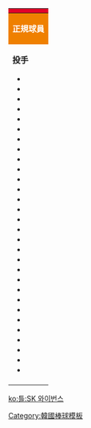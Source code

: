 {| class="toccolours" style="font-size: 95%;"
|-
! colspan="10" style="background-color: #E1002A; color: white; text-align: center;" | {{Tnavbar-header|'''SSG登陸者現役成員'''|SSG Landers roster|plain=1|fontcolor=white}}
|-
| colspan="5" style="background-color: #EF8000; color: white; text-align: center;" | '''正規球員'''
| colspan="3" style="background-color: #EF8000; color: white; text-align: center;" | '''教練團'''
|-
| valign="top" | 
'''投手'''
*{{player|&nbsp;1&nbsp;|KOR|曹永佑}}
*{{player|11|KOR|金州溫}}
*{{player|12|KOR|金情旴}}
*{{player|15|KOR|李太陽}}
*{{player|18|KOR|徐東悶}}
*{{player|19|KOR|申在永}}
*{{player|22|KOR|徐真勇}}
*{{player|23|KOR|李建郁}}
*{{player|24|KOR|金相洙}}
*{{player|29|KOR|[[金廣鉉]]}}
*{{player|30|KOR|崔珉準}}
*{{player|33|DOM|[[伊萬·諾瓦|Ivan  Nova]]}}
*{{player|34|KOR|韓두솔}}
*{{player|38|KOR|盧景銀}}
*{{player|39|KOR|鄭盛坤}}
*{{player|41|KOR|朴旼鎬}}
*{{player|42|KOR|文昇元}}
*{{player|43|KOR|金澤亨}}
*{{player|44|KOR|金道賢}}
*{{player|45|KOR|申東民}}
*{{player|46|KOR|梁善律}}
*{{player|47|KOR|吳元錫}}
*{{player|48|KOR|曺晟熏}}
*{{player|50|KOR|朴鐘勲}}
*{{player|51|KOR|金泰勳}}
*{{player|57|KOR|俞皓植}}
*{{player|59|KOR|金鍵宇}}
*{{player|62|KOR|鄭東潤}}
*{{player|63|VEN|Wilmer Font}}
*{{player|66|KOR|張智勳}}
| width="px" | 
| valign="top" |
'''捕手'''

*{{player|20|KOR|李宰元}}
*{{player|21|KOR|金珉植}}
*{{player|25|KOR|李玹碩}}
*{{player|32|KOR|趙亨宇}}
*{{player|52|KOR|全景轅}}
*{{player|55|KOR|李興練}}

'''內野手'''
*{{player|&nbsp;2&nbsp;|KOR|朴成韓}}
*{{player|&nbsp;3&nbsp;|KOR|全振宇}}
*{{player|&nbsp;4&nbsp;|KOR|崔　恒}}
*{{player|&nbsp;5&nbsp;|KOR|金材賢}}
*{{player|&nbsp;6&nbsp;|KOR|高明俊}}
*{{player|10|KOR|安尚鉉}}
*{{player|14|KOR|[[崔廷|崔　廷]]}}
*{{player|16|KOR|金聖賢}}
*{{player|27|USA|Kevin  Cron}}
*{{player|31|KOR|河成珍}}
*{{player|53|KOR|崔周煥}}
| width="px" | 
| valign="top" | 

'''外野手'''
*{{player|&nbsp;0&nbsp;|KOR|金江珉}}
*{{player|&nbsp;7&nbsp;|KOR|劉瑞峻}}
*{{player|&nbsp;8&nbsp;|KOR|崔相珉}}
*{{player|&nbsp;9&nbsp;|KOR|李正泛}}
*{{player|13|KOR|河載勳}}
*{{player|17|KOR|[[秋信守]]}}
*{{player|28|KOR|金圭南}}
*{{player|35|KOR|韓楡暹}}
*{{player|36|KOR|吳俊赫}}
*{{player|37|KOR|吳太坤}}
*{{player|54|KOR|崔知訓}}
*{{player|61|KOR|李憙在}}

'''服役保留及申告選手'''
*{{player|－|KOR|崔在成}}
*{{player|－|KOR|金周瀚}}
*{{player|－|KOR|白承建}}
*{{player|－|KOR|李元俊}}
*{{player|－|KOR|梁善律}}
*{{player|－|KOR|吉智錫}}
*{{player|－|KOR|趙丙炫}}
*{{player|－|KOR|玄元會}}
*{{player|－|KOR|李巨研}}
*{{player|－|KOR|崔埈右}}
*{{player|－|KOR|金燦亨}}
*{{player|－|KOR|金成敏}}
*{{player|－|KOR|金昌平}}
| width="px" | 
| valign="top" |

'''一軍總教練'''
*{{player|70|KOR|金圓衡}}
'''一軍教練團'''
*{{player|71|KOR|孫智煥}}
*{{player|72|KOR|鄭慶培}}
*{{player|74|KOR|趙原佑}}
*{{player|75|KOR|[[李晉暎]]}}
*{{player|76|KOR|金敏宰}}
*{{player|80|KOR|[[曹雄天]]}}
*{{player|81|KOR|崔敬哲}}
*{{player|84|KOR|趙東和}}
*{{player|85|KOR|李大振}}
*{{player|92|KOR|全炯道}}
*{{player|－|KOR|郭鉉熙}}
'''二軍總教練'''

'''二軍教練團'''
*{{player|77|KOR|林財鉉}}
*{{player|78|USA|Brandon Knight}}
*{{player|79|KOR|蔡秉龍}}
*{{player|82|KOR|鄭相昊}}
*{{player|83|KOR|朴正權}}
*{{player|86|USA|Scott Fletcher}}
*{{player|87|USA|Derrick May}}
*{{player|88|KOR|李大秀}}
*{{player|90|JPN|芹澤裕二}}
*{{player|91|KOR|[[李承浩]]}}


| width="px" | 
| valign="top" |
|}<noinclude>
[[Category:韓國棒球模板]]
</noinclude>
[[ko:틀:SK 와이번스]]